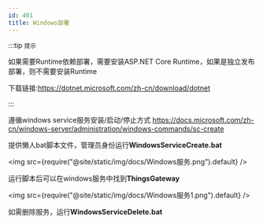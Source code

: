 ```yaml
---
id: 401
title: Windows部署
---
```




:::tip `提示`

 如果需要Runtime依赖部署，需要安装ASP.NET Core Runtime，如果是独立发布部署，则不需要安装Runtime

 下载链接:https://dotnet.microsoft.com/zh-cn/download/dotnet

:::


遵循windows service服务安装/启动/停止方式 https://docs.microsoft.com/zh-cn/windows-server/administration/windows-commands/sc-create 

提供懒人bat脚本文件，管理员身份运行**WindowsServiceCreate.bat**


<img src={require("@site/static/img/docs/Windows服务.png").default} />

运行脚本后可以在windows服务中找到**ThingsGateway**

<img src={require("@site/static/img/docs/Windows服务1.png").default} />

如需删除服务，运行**WindowsServiceDelete.bat**

